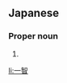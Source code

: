 ==Japanese==
{{ja-kanjitab|かず|とも}}

===Proper noun===
{{ja-pos|proper|かずとも}}

# {{given name|male|lang=ja|sort=かずとも}}

[[li:一智]]